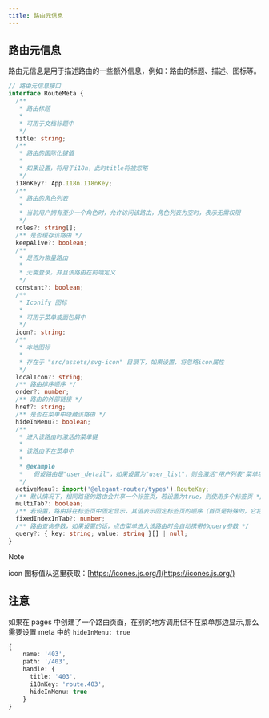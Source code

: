 ```yaml
---
title: 路由元信息
---
```


## 路由元信息

路由元信息是用于描述路由的一些额外信息，例如：路由的标题、描述、图标等。


```ts copy
// 路由元信息接口
interface RouteMeta {
  /**
   * 路由标题
   *
   * 可用于文档标题中
   */
  title: string;
  /**
   * 路由的国际化键值
   *
   * 如果设置，将用于i18n，此时title将被忽略
   */
  i18nKey?: App.I18n.I18nKey;
  /**
   * 路由的角色列表
   *
   * 当前用户拥有至少一个角色时，允许访问该路由，角色列表为空时，表示无需权限
   */
  roles?: string[];
  /** 是否缓存该路由 */
  keepAlive?: boolean;
  /**
   * 是否为常量路由
   *
   * 无需登录，并且该路由在前端定义
   */
  constant?: boolean;
  /**
   * Iconify 图标
   *
   * 可用于菜单或面包屑中
   */
  icon?: string;
  /**
   * 本地图标
   *
   * 存在于 "src/assets/svg-icon" 目录下，如果设置，将忽略icon属性
   */
  localIcon?: string;
  /** 路由排序顺序 */
  order?: number;
  /** 路由的外部链接 */
  href?: string;
  /** 是否在菜单中隐藏该路由 */
  hideInMenu?: boolean;
  /**
   * 进入该路由时激活的菜单键
   *
   * 该路由不在菜单中
   *
   * @example
   *   假设路由是"user_detail"，如果设置为"user_list"，则会激活"用户列表"菜单项
   */
  activeMenu?: import('@elegant-router/types').RouteKey;
  /** 默认情况下，相同路径的路由会共享一个标签页，若设置为true，则使用多个标签页 */
  multiTab?: boolean;
  /** 若设置，路由将在标签页中固定显示，其值表示固定标签页的顺序（首页是特殊的，它将自动保持fixed） */
  fixedIndexInTab?: number;
  /** 路由查询参数，如果设置的话，点击菜单进入该路由时会自动携带的query参数 */
  query?: { key: string; value: string }[] | null;
}
```

> [!NOTE]
>
> icon 图标值从这里获取：[https://icones.js.org/](https://icones.js.org/)

## 注意

如果在 pages 中创建了一个路由页面，在别的地方调用但不在菜单那边显示,那么需要设置 meta 中的 `hideInMenu: true`

```ts copy
{
    name: '403',
    path: '/403',
    handle: {
      title: '403',
      i18nKey: 'route.403',
      hideInMenu: true
    }
}
```